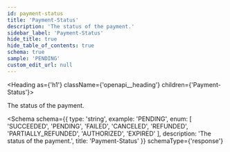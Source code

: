 ```yaml
---
id: payment-status
title: 'Payment-Status'
description: 'The status of the payment.'
sidebar_label: 'Payment-Status'
hide_title: true
hide_table_of_contents: true
schema: true
sample: 'PENDING'
custom_edit_url: null
---
```



<Heading as={'h1'} className={'openapi__heading'} children={'Payment-Status'}></Heading>

The status of the payment.

<Schema
  schema={{
    type: 'string',
    example: 'PENDING',
    enum: [
      'SUCCEEDED',
      'PENDING',
      'FAILED',
      'CANCELED',
      'REFUNDED',
      'PARTIALLY_REFUNDED',
      'AUTHORIZED',
      'EXPIRED'
    ],
    description: 'The status of the payment.',
    title: 'Payment-Status'
  }}
  schemaType={'response'}
></Schema>
